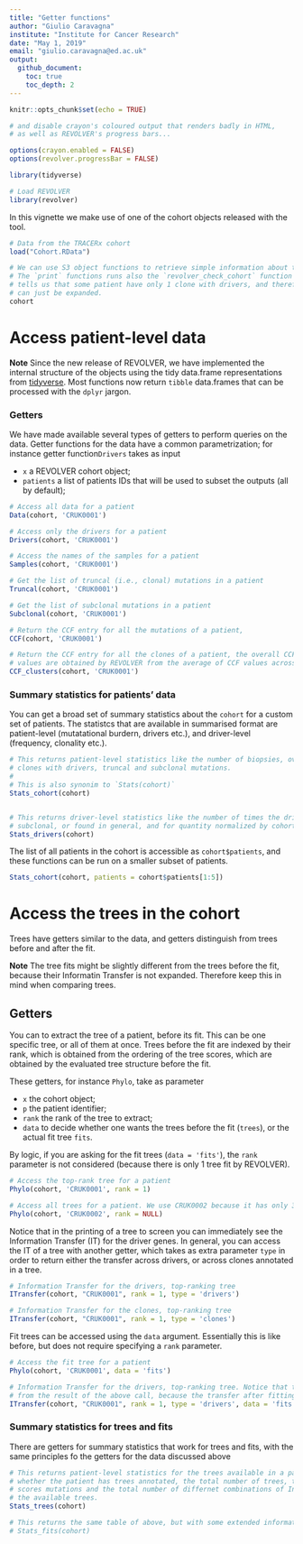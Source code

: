 ```yaml
---
title: "Getter functions"
author: "Giulio Caravagna"
institute: "Institute for Cancer Research"
date: "May 1, 2019"
email: "giulio.caravagna@ed.ac.uk"
output:
  github_document:
    toc: true
    toc_depth: 2
---
```



```r
knitr::opts_chunk$set(echo = TRUE)

# and disable crayon's coloured output that renders badly in HTML,
# as well as REVOLVER's progress bars...

options(crayon.enabled = FALSE)
options(revolver.progressBar = FALSE)

library(tidyverse)

```

```r
# Load REVOLVER 
library(revolver)
```

In this vignette we make use of one of the cohort objects released with the tool.
```r
# Data from the TRACERx cohort 
load("Cohort.RData") 

# We can use S3 object functions to retrieve simple information about the plot.
# The `print` functions runs also the `revolver_check_cohort` function which 
# tells us that some patient have only 1 clone with drivers, and therefore they
# can just be expanded.
cohort
```

# Access patient-level data

**Note** Since the new release of REVOLVER, we have implemented the internal structure
of the objects using the tidy data.frame representations from [tidyverse](https://www.tidyverse.org/). Most functions now return `tibble` data.frames that can be processed with the `dplyr` jargon.


### Getters 

We have made available several types of getters to perform queries on the data. 
Getter functions for the data have a common parametrization; for instance 
getter function`Drivers` takes as input

* `x` a REVOLVER cohort object;
* `patients` a list of patients IDs that will be used to subset the outputs (all by default);

```r
# Access all data for a patient
Data(cohort, 'CRUK0001')

# Access only the drivers for a patient
Drivers(cohort, 'CRUK0001')

# Access the names of the samples for a patient
Samples(cohort, 'CRUK0001')

# Get the list of truncal (i.e., clonal) mutations in a patient
Truncal(cohort, 'CRUK0001')

# Get the list of subclonal mutations in a patient
Subclonal(cohort, 'CRUK0001')

# Return the CCF entry for all the mutations of a patient,
CCF(cohort, 'CRUK0001')

# Return the CCF entry for all the clones of a patient, the overall CCF
# values are obtained by REVOLVER from the average of CCF values across clones.
CCF_clusters(cohort, 'CRUK0001')
```

### Summary statistics for patients' data

You can get a broad set of summary statistics about the `cohort` for a custom set of patients. The statistcs that are available in summarised format are patient-level (mutatational burdern, drivers etc.), and driver-level (frequency, clonality etc.). 

```r
# This returns patient-level statistics like the number of biopsies, overall mutations, drivers,
# clones with drivers, truncal and subclonal mutations.
# 
# This is also synonim to `Stats(cohort)`
Stats_cohort(cohort)


# This returns driver-level statistics like the number of times the driver is clonal,
# subclonal, or found in general, and for quantity normalized by cohort size (i.e., the percentage)
Stats_drivers(cohort)
```

The list of all patients in the cohort is accessible as `cohort$patients`, and these functions can be run on a smaller subset of patients.

```r
Stats_cohort(cohort, patients = cohort$patients[1:5])
```


# Access the trees in the cohort

Trees have getters similar to the data, and getters distinguish from trees before and after the fit.

**Note** The tree fits might be slightly different from the trees before the fit, because their Informatin Transfer is not expanded. Therefore keep this in mind when comparing trees.

## Getters

You can to extract the tree of a patient, before its fit. This can be one specific tree, or all of them at once. Trees before the fit are indexed by their rank, which is obtained from the ordering of the tree scores, which are obtained by the evaluated tree structure before the fit. 

These getters, for instance `Phylo`, take as parameter

* `x` the cohort object;
* `p` the patient identifier;
* `rank` the rank of the tree to extract;
* `data` to decide whether one wants the trees before the fit (`trees`), or the actual fit tree `fits`.

By logic, if you are asking for the fit trees (`data = 'fits'`), the `rank` parameter is not considered (because there is only 1 tree fit by REVOLVER). 

```r
# Access the top-rank tree for a patient
Phylo(cohort, 'CRUK0001', rank = 1)

# Access all trees for a patient. We use CRUK0002 because it has only 3 trees
Phylo(cohort, 'CRUK0002', rank = NULL)
```

Notice that in the printing of a tree to screen you can immediately see  the Information Transfer (IT) for the driver genes. In general, you can access the IT of a tree with another getter, which takes as extra parameter `type` in order to return either the transfer across drivers, or across clones annotated in a tree.

```r
# Information Transfer for the drivers, top-ranking tree
ITransfer(cohort, "CRUK0001", rank = 1, type = 'drivers')

# Information Transfer for the clones, top-ranking tree
ITransfer(cohort, "CRUK0001", rank = 1, type = 'clones')
```

Fit trees can be accessed using the `data` argument. Essentially this is like before, but does not require specifying a `rank` parameter.

```r
# Access the fit tree for a patient
Phylo(cohort, 'CRUK0001', data = 'fits')

# Information Transfer for the drivers, top-ranking tree. Notice that this is different
# from the result of the above call, because the transfer after fitting is expanded
ITransfer(cohort, "CRUK0001", rank = 1, type = 'drivers', data = 'fits')
```

### Summary statistics for trees and fits

There are getters for summary statistics that work for trees and fits, with the same principles fo the getters for the data discussed above

```r
# This returns patient-level statistics for the trees available in a patient. The tibble reports
# whether the patient has trees annotated, the total number of trees, their minimum and maximum
# scores mutations and the total number of differnet combinations of Information Transfer for 
# the available trees.
Stats_trees(cohort)

# This returns the same table of above, but with some extended information on the fits (like the fit rank, etc)
# Stats_fits(cohort)
```

